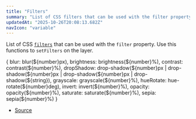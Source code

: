 ```yaml
---
title: "Filters"
summary: "List of CSS filters that can be used with the filter property. Use this functions to setFilters on the layer."
updatedAt: "2025-10-26T20:08:13.682Z"
navIcon: "variable"
---
```



List of CSS [`filters`](https://developer.mozilla.org/en-US/docs/Web/CSS/filter) that can be used with the `filter` property. Use this functions to `setFilters` on the layer.

\{
  blur: blur(\$\{number}px),
  brightness: brightness(\$\{number}%),
  contrast: contrast(\$\{number}%),
  dropShadow: drop\-shadow(\$\{number}px  \| drop\-shadow(\$\{number}px  \| drop\-shadow(\$\{number}px  \| drop\-shadow(\$\{string}),
  grayscale: grayscale(\$\{number}%),
  hueRotate: hue\-rotate(\$\{number}deg),
  invert: invert(\$\{number}%),
  opacity: opacity(\$\{number}%),
  saturate: saturate(\$\{number}%),
  sepia: sepia(\$\{number}%)
}

- [Source](https://github.com/NMMTY/LazyCanvas/blob/ba3e53b2fefc78794f94d50b21443818f2774649/packages/lazycanvas/src/helpers/Filters.ts#L4)